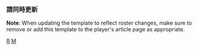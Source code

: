 {{Navbox
|name=密爾瓦基釀酒人隊當前登錄名單
|title=[[密爾瓦基釀酒人|<span style="color:#FFFFFF;">密爾瓦基釀酒人</span>]] 當前名單
|listclass = hlist
|state = {{{state|autocollapse}}}
|titlestyle=background:#12284B; color:#FFFFFF; border:2px solid #FFC52F;
|groupstyle=background:#FFC52F; color:#12284B; border:2px solid #12284B;

|group1=活躍名單
|list1=
* 2 {{link-en|路易斯·烏瑞亞斯|Luis Urías}}
* 3 {{link-en|喬納森·戴維斯|Jonathan Davis (baseball)}}
* 7 [[維克多·卡拉丁尼]]
* 10 {{link-en|歐馬·納瓦耶茲|Omar Narváez (baseball)}}
* 11 {{link-en|勞迪·泰雷茲|Rowdy Tellez}}
* 12 [[杭特·倫弗洛]]
* 13 {{link-en|馬克·馬席亞斯|Mark Mathias}}
* 14 [[傑斯·彼得森]]
* 15 {{link-en|泰隆·泰勒|Tyrone Taylor}}
* 18 {{link-en|日浦凱斯頓|Keston Hiura}}
* 21 {{link-en|齊齊·岡薩雷茲|Chi Chi Gonzalez}}
* 22 [[克里斯蒂安·葉力奇]]
* 26 {{link-en|亞倫·艾許比|Aaron Ashby}}
* 27 [[威利·亞達梅斯]]
* 32 {{link-en|彼得·史崔茲萊基|Peter Strzelecki}}
* 35 {{link-en|布倫特·蘇特|Brent Suter}}
* 37 [[艾德里安·豪瑟]]
* 38 [[戴文·威廉斯]]
* 39 [[柯賓·伯恩斯]]
* 41 {{link-en|傑森·亞歷山大 (棒球員)|Jason Alexander (baseball)|傑森·亞歷山大}}
* 45 [[布萊德·巴克斯伯格]]
* 52 {{link-en|艾瑞克·勞爾|Eric Lauer}}
* 55 {{link-en|霍比·米爾納|Hoby Milner}}
* 57 {{link-en|崔佛·凱利|Trevor Kelley}}
* 58 {{link-en|米格爾·桑契斯|Miguel Sánchez (baseball)}}

|group2=不活躍名單
|list2=
* 0 {{link-en|馬利歐·菲里西安諾|Mario Feliciano}}
* 5 {{link-en|艾力士·傑克森|Alex Jackson (baseball)}}
* 33 {{link-en|帕布羅·雷耶斯|Pablo Reyes}}
* 43 {{link-en|伊坦·史默爾|Ethan Small}}
* 47 {{link-en|安海爾·帕多莫|Ángel Perdomo}}
* 49 {{link-en|路克·巴克|Luke Barker}}
* -- {{link-en|柯瑞·瑞伊|Corey Ray}}

|group3=傷兵名單
|list3=
* 16 [[寇頓·王]]
* 20 {{link-en|麥克·布羅索|Mike Brosseau}}
* 24 [[安德魯·麥卡琴]]
* 31 {{link-en|簡德爾·古斯塔維|Jandel Gustave}}
* 46 {{link-en|路易斯·帕多莫|Luis Perdomo (baseball, born 1993)}}
* 48 {{link-en|崔佛·高特|Trevor Gott}}
* 51 [[弗雷迪·裴洛塔]]
* 53 [[布蘭登·伍卓夫]]
* 54 {{link-en|傑克·卡森斯|Jake Cousins}}
* 56 {{link-en|賈斯汀·托帕|Justin Topa}}

|group4=禁賽名單
|list4=
* 28 {{link-en|佩卓·賽維里諾|Pedro Severino}}
* 36 {{link-en|J·C·梅西亞|J. C. Mejía}}

|group5=請假名單
|list5=
* 71 [[賈許·海德]]

|group6=教練團
|list6=
* 總教練 30 [[克雷格·康塞爾]]
* 板凳教練 59 {{link-en|派特·墨菲|Pat Murphy}}
* 一壘教練 23 {{link-en|昆汀·貝瑞|Quintin Berry}}
* 三壘教練 40 {{link-en|傑森·連恩|Jason Laner}}
* 打擊教練 49 {{link-en|安迪·海恩斯|Andy Haines}}
* 投手教練 48 {{link-en|克里斯·胡克|Chris Hook}}
* 助理打擊教練 63 {{link-en|雅各·克魯茲|Jacob Cruz}}
* 牛棚教練 33 {{link-en|史蒂夫·卡塞|Steve Karsay}}
* 牛棚捕手 62 亞當·威森柏格
* 牛棚捕手 65 奈斯特·柯瑞德

}}<noinclude>

===請同時更新===
{{tl|Milwaukee Brewers roster}}

{{collapsible option}}

'''Note''': When updating the template to reflect roster changes, make sure to remove or add this template to the player's article page as appropriate.

[[Category:密爾瓦基釀酒人|R]]
[[Category:美國職棒大聯盟球隊當前球員名單模板|M]]
</noinclude>